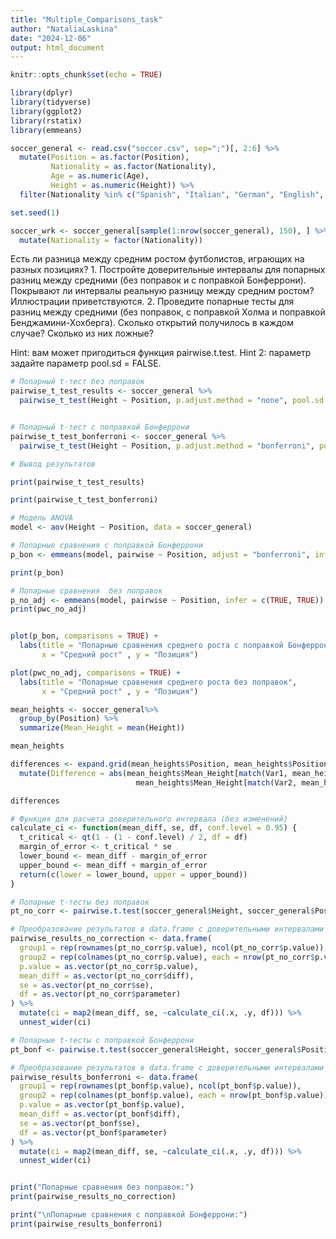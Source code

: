 ```yaml
---
title: "Multiple_Comparisons_task"
author: "NataliaLaskina"
date: "2024-12-06"
output: html_document
---
```


```r
knitr::opts_chunk$set(echo = TRUE)

library(dplyr)
library(tidyverse)
library(ggplot2)
library(rstatix)
library(emmeans)

```

```r
soccer_general <- read.csv("soccer.csv", sep=";")[, 2:6] %>%
  mutate(Position = as.factor(Position),
         Nationality = as.factor(Nationality),
         Age = as.numeric(Age),
         Height = as.numeric(Height)) %>%
  filter(Nationality %in% c("Spanish", "Italian", "German", "English", "Argentinian"))

set.seed(1)

soccer_wrk <- soccer_general[sample(1:nrow(soccer_general), 150), ] %>%
  mutate(Nationality = factor(Nationality))
```

Есть ли разница между средним ростом футболистов, играющих на разных позициях? 1. Постройте доверительные интервалы для попарных разниц между средними (без поправок и с поправкой Бонферрони). Покрывают ли интервалы реальную разницу между средним ростом? Иллюстрации приветствуются. 2. Проведите попарные тесты для разниц между средними (без поправок, с поправкой Холма и поправкой Бенджамини-Хохберга). Сколько открытий получилось в каждом случае? Сколько из них ложные?

Hint: вам может пригодиться функция pairwise.t.test. Hint 2: параметр задайте параметр pool.sd = FALSE.

```r

# Попарный t-тест без поправок
pairwise_t_test_results <- soccer_general %>%
  pairwise_t_test(Height ~ Position, p.adjust.method = "none", pool.sd = FALSE)


# Попарный t-тест с поправкой Бонферрони
pairwise_t_test_bonferroni <- soccer_general %>%
  pairwise_t_test(Height ~ Position, p.adjust.method = "bonferroni", pool.sd = FALSE)

# Вывод результатов

print(pairwise_t_test_results)

print(pairwise_t_test_bonferroni)
```

```r
# Модель ANOVA
model <- aov(Height ~ Position, data = soccer_general)

# Попарные сравнения с поправкой Бонферрони
p_bon <- emmeans(model, pairwise ~ Position, adjust = "bonferroni", infer = c(TRUE, TRUE))

print(p_bon)

# Попарные сравнения  без поправок
p_no_adj <- emmeans(model, pairwise ~ Position, infer = c(TRUE, TRUE))
print(pwc_no_adj)


plot(p_bon, comparisons = TRUE) +
  labs(title = "Попарные сравнения среднего роста с поправкой Бонферрони",
       x = "Средний рост" , y = "Позиция")

plot(pwc_no_adj, comparisons = TRUE) +
  labs(title = "Попарные сравнения среднего роста без поправок",
       x = "Средний рост" , y = "Позиция")
```

```r
mean_heights <- soccer_general%>% 
  group_by(Position) %>% 
  summarize(Mean_Height = mean(Height))

mean_heights
```

```r
differences <- expand.grid(mean_heights$Position, mean_heights$Position) %>%
  mutate(Difference = abs(mean_heights$Mean_Height[match(Var1, mean_heights$Position)] -
                            mean_heights$Mean_Height[match(Var2, mean_heights$Position)]))

differences
```

```r
# Функция для расчета доверительного интервала (без изменений)
calculate_ci <- function(mean_diff, se, df, conf.level = 0.95) {
  t_critical <- qt(1 - (1 - conf.level) / 2, df = df)
  margin_of_error <- t_critical * se
  lower_bound <- mean_diff - margin_of_error
  upper_bound <- mean_diff + margin_of_error
  return(c(lower = lower_bound, upper = upper_bound))
}

# Попарные t-тесты без поправок
pt_no_corr <- pairwise.t.test(soccer_general$Height, soccer_general$Position, p.adjust.method = "none", pool.sd = FALSE)

# Преобразование результатов в data.frame с доверительными интервалами
pairwise_results_no_correction <- data.frame(
  group1 = rep(rownames(pt_no_corr$p.value), ncol(pt_no_corr$p.value)),
  group2 = rep(colnames(pt_no_corr$p.value), each = nrow(pt_no_corr$p.value)),
  p.value = as.vector(pt_no_corr$p.value),
  mean_diff = as.vector(pt_no_corr$diff),
  se = as.vector(pt_no_corr$se),
  df = as.vector(pt_no_corr$parameter)
) %>% 
  mutate(ci = map2(mean_diff, se, ~calculate_ci(.x, .y, df))) %>%
  unnest_wider(ci)

# Попарные t-тесты с поправкой Бонферрони
pt_bonf <- pairwise.t.test(soccer_general$Height, soccer_general$Position, p.adjust.method = "bonferroni", pool.sd = FALSE)

# Преобразование результатов в data.frame с доверительными интервалами
pairwise_results_bonferroni <- data.frame(
  group1 = rep(rownames(pt_bonf$p.value), ncol(pt_bonf$p.value)),
  group2 = rep(colnames(pt_bonf$p.value), each = nrow(pt_bonf$p.value)),
  p.value = as.vector(pt_bonf$p.value),
  mean_diff = as.vector(pt_bonf$diff),
  se = as.vector(pt_bonf$se),
  df = as.vector(pt_bonf$parameter)
) %>% 
  mutate(ci = map2(mean_diff, se, ~calculate_ci(.x, .y, df))) %>%
  unnest_wider(ci)


print("Попарные сравнения без поправок:")
print(pairwise_results_no_correction)

print("\nПопарные сравнения с поправкой Бонферрони:")
print(pairwise_results_bonferroni)
```

